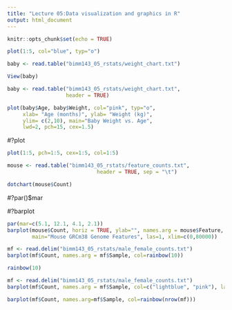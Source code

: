 ```yaml
---
title: "Lecture 05:Data visualization and graphics in R"
output: html_document
---
```


```r
knitr::opts_chunk$set(echo = TRUE)
```

```r
plot(1:5, col="blue", typ="o")
```

```r
baby <- read.table("bimm143_05_rstats/weight_chart.txt")
```

```r
View(baby)
```

```r
baby <- read.table("bimm143_05_rstats/weight_chart.txt", 
                   header = TRUE)
```

```r
plot(baby$Age, baby$Weight, col="pink", typ="o", 
     xlab= "Age (months)", ylab= "Weight (kg)",
     ylim= c(2,10), main="Baby Weight vs. Age",
     lwd=2, pch=15, cex=1.5)
```

#?plot

```r
plot(1:5, pch=1:5, cex=1:5, col=1:5)
```

```r
mouse <- read.table("bimm143_05_rstats/feature_counts.txt", 
                             header = TRUE, sep = "\t")
```

```r
dotchart(mouse$Count)
```

#?par()$mar

#?barplot
```r
par(mar=c(5.1, 12.1, 4.1, 2.1))
barplot(mouse$Count, horiz = TRUE, ylab="", names.arg = mouse$Feature, 
        main="Mouse GRCm38 Genome Features", las=1, xlim=c(0,80000))
```

```r
mf <- read.delim("bimm143_05_rstats/male_female_counts.txt")
barplot(mf$Count, names.arg = mf$Sample, col=rainbow(10))
```

```r
rainbow(10)
```

```r
mf <- read.delim("bimm143_05_rstats/male_female_counts.txt")
barplot(mf$Count, names.arg = mf$Sample, col=c("lightblue", "pink"), las=2)
```

```r
barplot(mf$Count, names.arg=mf$Sample, col=rainbow(nrow(mf)))
```


